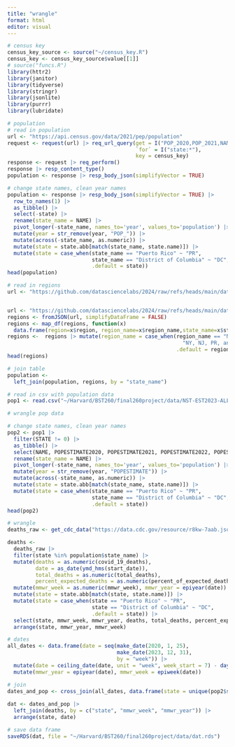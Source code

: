 ```yaml
---
title: "wrangle"
format: html
editor: visual
---
```


```r
# census key
census_key_source <- source("~/census_key.R")
census_key <- census_key_source$value[[1]]
# source("funcs.R")
library(httr2)
library(janitor)
library(tidyverse)
library(stringr)
library(jsonlite)
library(purrr)
library(lubridate)

```

```r
# population
# read in population
url <- "https://api.census.gov/data/2021/pep/population"
request <- request(url) |> req_url_query(get = I("POP_2020,POP_2021,NAME"), 
                                         `for` = I("state:*"),
                                         key = census_key)
response <- request |> req_perform()
response |> resp_content_type()
population <- response |> resp_body_json(simplifyVector = TRUE)

# change state names, clean year names
population <- response |> resp_body_json(simplifyVector = TRUE) |> 
  row_to_names(1) |>
  as_tibble() |>
  select(-state) |>
  rename(state_name = NAME) |>
  pivot_longer(-state_name, names_to='year', values_to='population') |>
  mutate(year = str_remove(year, "POP_")) |>
  mutate(across(-state_name, as.numeric)) |>
  mutate(state = state.abb[match(state_name, state.name)]) |>
  mutate(state = case_when(state_name == "Puerto Rico" ~ "PR",
                           state_name == "District of Columbia" ~ "DC",
                           .default = state))
head(population)

# read in regions
url <- "https://github.com/datasciencelabs/2024/raw/refs/heads/main/data/regions.json"


url <- "https://github.com/datasciencelabs/2024/raw/refs/heads/main/data/regions.json"
regions <- fromJSON(url, simplifyDataFrame = FALSE)
regions <- map_df(regions, function(x) 
  data.frame(region=x$region, region_name=x$region_name,state_name=x$states))
regions <-  regions |> mutate(region_name = case_when(region_name == "New York and New Jersey, Puerto Rico, Virgin Islands" ~ 
                                                        "NY, NJ, PR, and VI",
                                                      .default = region_name))
head(regions)

# join table
population <- 
  left_join(population, regions, by = "state_name")

```

```r
# read in csv with population data
pop1 <- read.csv("~/Harvard/BST260/final260project/data/NST-EST2023-ALLDATA.csv")

```

```r
# wrangle pop data

# change state names, clean year names
pop2 <- pop1 |> 
  filter(STATE != 0) |>
  as_tibble() |>
  select(NAME, POPESTIMATE2020, POPESTIMATE2021, POPESTIMATE2022, POPESTIMATE2023) |>
  rename(state_name = NAME) |>
  pivot_longer(-state_name, names_to='year', values_to='population') |>
  mutate(year = str_remove(year, "POPESTIMATE")) |>
  mutate(across(-state_name, as.numeric)) |>
  mutate(state = state.abb[match(state_name, state.name)]) |>
  mutate(state = case_when(state_name == "Puerto Rico" ~ "PR",
                           state_name == "District of Columbia" ~ "DC",
                           .default = state))
head(pop2)
```

```r
# wrangle
deaths_raw <- get_cdc_data("https://data.cdc.gov/resource/r8kw-7aab.json")

deaths <-
  deaths_raw |>
  filter(state %in% population$state_name) |>
  mutate(deaths = as.numeric(covid_19_deaths),
         date = as_date(ymd_hms(start_date)),
         total_deaths = as.numeric(total_deaths),
         percent_expected_deaths = as.numeric(percent_of_expected_deaths)) |>
  mutate(mmwr_week = as.numeric(mmwr_week), mmwr_year = epiyear(date)) |>
  mutate(state = state.abb[match(state, state.name)]) |>
  mutate(state = case_when(state == "Puerto Rico" ~ "PR",
                           state == "District of Columbia" ~ "DC",
                           .default = state)) |>
  select(state, mmwr_week, mmwr_year, deaths, total_deaths, percent_expected_deaths) |>
  arrange(state, mmwr_year, mmwr_week)


```

```r
# dates
all_dates <- data.frame(date = seq(make_date(2020, 1, 25),
                                   make_date(2023, 12, 31), 
                                   by = "week")) |>
  mutate(date = ceiling_date(date, unit = "week", week_start = 7) - days(1)) |>
  mutate(mmwr_year = epiyear(date), mmwr_week = epiweek(date)) 
```

```r
# join
dates_and_pop <- cross_join(all_dates, data.frame(state = unique(pop2$state))) |> left_join(pop2, by = c("state", "mmwr_year" = "year"))
 
dat <- dates_and_pop |>
  left_join(deaths, by = c("state", "mmwr_week", "mmwr_year")) |>
  arrange(state, date)

# save data frame
saveRDS(dat, file = "~/Harvard/BST260/final260project/data/dat.rds")
```
